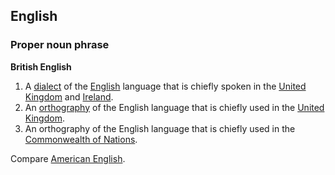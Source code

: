 ==English==
===Proper noun phrase===
'''British English'''
# A [[dialect]] of the [[English]] language that is chiefly spoken in the [[United Kingdom]] and [[Ireland]].
# An [[orthography]] of the English language that is chiefly used in the [[United Kingdom]].
# An orthography of the English language that is chiefly used in the [[Commonwealth of Nations]].

Compare [[American English]].